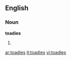 ==English==

===Noun===
'''toadies'''

# {{plural of|[[toady]]}}

[[ar:toadies]]
[[it:toadies]]
[[vi:toadies]]
